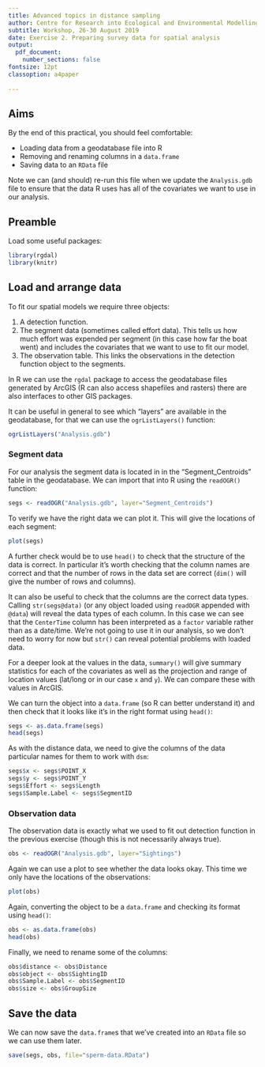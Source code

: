 ---
title: Advanced topics in distance sampling
author: Centre for Research into Ecological and Environmental Modelling
subtitle: Workshop, 26-30 August 2019
date: Exercise 2. Preparing survey data for spatial analysis
output: 
  pdf_document:
    number_sections: false
fontsize: 12pt
classoption: a4paper
    
---

## Aims

By the end of this practical, you should feel comfortable:

- Loading data from a geodatabase file into R
- Removing and renaming columns in a `data.frame`
- Saving data to an `RData` file

Note we can (and should) re-run this file when we update the `Analysis.gdb` file to ensure that the data R uses has all of the covariates we want to use in our analysis.

## Preamble

Load some useful packages:

```{r load-packages, message=FALSE}
library(rgdal)
library(knitr)
```

## Load and arrange data

To fit our spatial models we require three objects:

  1. A detection function.
  2. The segment data (sometimes called effort data). This tells us how much effort was expended per segment (in this case how far the boat went) and includes the covariates that we want to use to fit our model.
  3. The observation table. This links the observations in the detection function object to the segments.

In R we can use the `rgdal` package to access the geodatabase files generated by ArcGIS (R can also access shapefiles and rasters) there are also interfaces to other GIS packages.

It can be useful in general to see which "layers" are available in the geodatabase, for that we can use the `ogrListLayers()` function:
```{r list-layers}
ogrListLayers("Analysis.gdb")
```

### Segment data

For our analysis the segment data is located in in the "Segment_Centroids" table in the geodatabase. We can import that into R using the `readOGR()` function:
```{r segs-data-load}
segs <- readOGR("Analysis.gdb", layer="Segment_Centroids")
```

To verify we have the right data we can plot it. This will give the locations of each segment:
```{r segs-data-plot, fig.width=4, fig.height=4, fig.cap="Segment centroid locations for sperm whale dataset."}
plot(segs)
```

A further check would be to use `head()` to check that the structure of the data is correct. In particular it's worth checking that the column names are correct and that the number of rows in the data set are correct (`dim()` will give the number of rows and columns).

It can also be useful to check that the columns are the correct data types. Calling `str(segs@data)` (or any object loaded using `readOGR` appended with `@data`) will reveal the data types of each column. In this case we can see that the `CenterTime` column has been interpreted as a `factor` variable rather than as a date/time. We're not going to use it in our analysis, so we don't need to worry for now but `str()` can reveal potential problems with loaded data.

For a deeper look at the values in the data, `summary()` will give summary statistics for each of the covariates as well as the projection and range of location values (lat/long or in our case `x` and `y`). We can compare these with values in ArcGIS.

We can turn the object into a `data.frame` (so R can better understand it) and then check that it looks like it's in the right format using `head()`:
```{r segs-data-df}
segs <- as.data.frame(segs)
head(segs)
```
As with the distance data, we need to give the columns of the data particular names for them to work with `dsm`:
```{r rename-segs-cols}
segs$x <- segs$POINT_X
segs$y <- segs$POINT_Y
segs$Effort <- segs$Length
segs$Sample.Label <- segs$SegmentID
```

### Observation data

The observation data is exactly what we used to fit out detection function in the previous exercise (though this is not necessarily always true).

```{r obs-data-load}
obs <- readOGR("Analysis.gdb", layer="Sightings")
```

Again we can use a plot to see whether the data looks okay. This time we only have the locations of the observations:
```{r obs-data-plot, fig.height=4, fig.width=4, fig.cap="Sighting locations for sperm whale dataset."}
plot(obs)
```

Again, converting the object to be a `data.frame` and checking its format using `head()`:
```{r obs-data-df}
obs <- as.data.frame(obs)
head(obs)
```

Finally, we need to rename some of the columns:
```{r rename-obs-cols}
obs$distance <- obs$Distance
obs$object <- obs$SightingID
obs$Sample.Label <- obs$SegmentID
obs$size <- obs$GroupSize
```


## Save the data

We can now save the `data.frame`s that we've created into an `RData` file so we can use them later.

```{r save-models}
save(segs, obs, file="sperm-data.RData")
```

